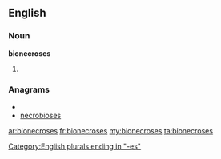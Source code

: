 ==English==

===Noun===
'''bionecroses'''

# {{plural of|[[bionecrosis]]}}

===Anagrams===
* {{alphagram|bceeinoorss}}
* [[necrobioses#English|necrobioses]]


[[Category:English plurals ending in "-es"]]

[[ar:bionecroses]]
[[fr:bionecroses]]
[[my:bionecroses]]
[[ta:bionecroses]]
